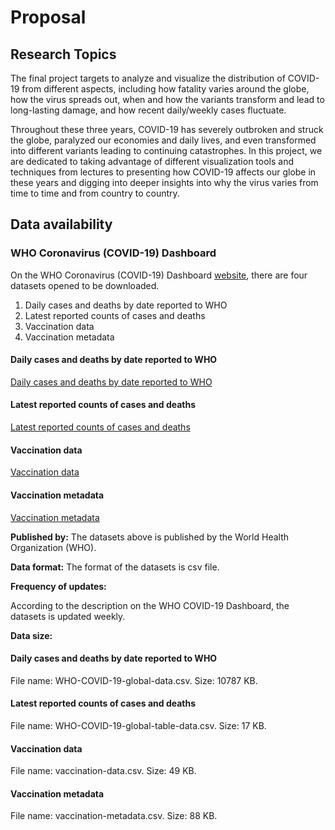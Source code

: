 # Proposal
## Research Topics
The final project targets to analyze and visualize the distribution of COVID-19 from different aspects, including how fatality varies around the globe, how the virus spreads out, when and how the variants transform and lead to long-lasting damage, and how recent daily/weekly cases fluctuate. 

Throughout these three years, COVID-19 has severely outbroken and struck the globe, paralyzed our economies and daily lives, and even transformed into different variants leading to continuing catastrophes. In this project, we are dedicated to taking advantage of different visualization tools and techniques from lectures to presenting how COVID-19 affects our globe in these years and digging into deeper insights into why the virus varies from time to time and from country to country.

## Data availability
### WHO Coronavirus (COVID-19) Dashboard
On the WHO Coronavirus (COVID-19) Dashboard [website](https://covid19.who.int/data), there are four datasets opened to be downloaded.

1. Daily cases and deaths by date reported to WHO
2. Latest reported counts of cases and deaths
3. Vaccination data
4. Vaccination metadata

#### Daily cases and deaths by date reported to WHO
[Daily cases and deaths by date reported to WHO](https://covid19.who.int/WHO-COVID-19-global-data.csv)

#### Latest reported counts of cases and deaths
[Latest reported counts of cases and deaths](https://covid19.who.int/WHO-COVID-19-global-table-data.csv)

#### Vaccination data
[Vaccination data](https://covid19.who.int/who-data/vaccination-data.csv)

#### Vaccination metadata
[Vaccination metadata](https://covid19.who.int/who-data/vaccination-metadata.csv)

**Published by:** 
The datasets above is published by the World Health Organization (WHO).

**Data format:** 
The format of the datasets is csv file.

**Frequency of updates: **

According to the description on the WHO COVID-19 Dashboard, the datasets is updated weekly. 

**Data size: **

#### Daily cases and deaths by date reported to WHO
File name: WHO-COVID-19-global-data.csv. Size: 10787 KB.

#### Latest reported counts of cases and deaths
File name: WHO-COVID-19-global-table-data.csv. Size: 17 KB.

#### Vaccination data
File name: vaccination-data.csv. Size: 49 KB.

#### Vaccination metadata
File name: vaccination-metadata.csv. Size: 88 KB.

